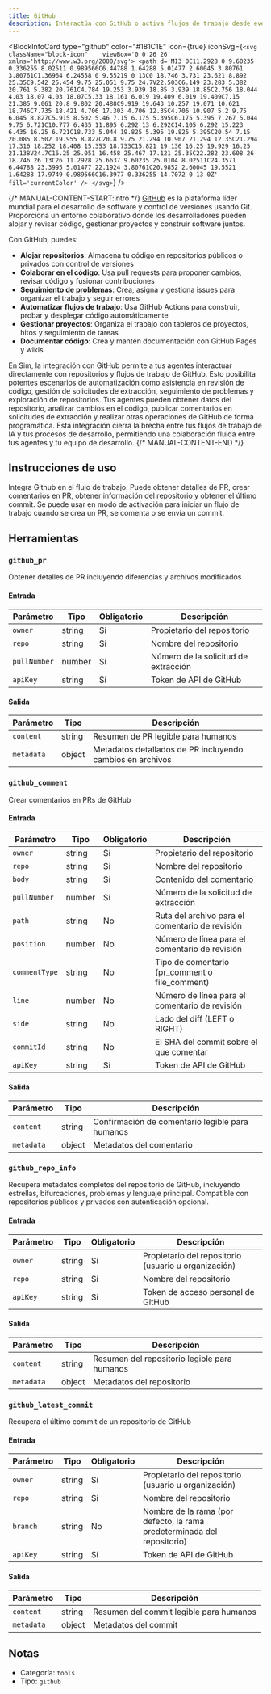 ```yaml
---
title: GitHub
description: Interactúa con GitHub o activa flujos de trabajo desde eventos de GitHub
---
```



<BlockInfoCard 
  type="github"
  color="#181C1E"
  icon={true}
  iconSvg={`<svg className="block-icon"    viewBox='0 0 26 26' xmlns='http://www.w3.org/2000/svg'>
      <path
        d='M13 0C11.2928 0 9.60235 0.336255 8.02511 0.989566C6.44788 1.64288 5.01477 2.60045 3.80761 3.80761C1.36964 6.24558 0 9.55219 0 13C0 18.746 3.731 23.621 8.892 25.35C9.542 25.454 9.75 25.051 9.75 24.7V22.503C6.149 23.283 5.382 20.761 5.382 20.761C4.784 19.253 3.939 18.85 3.939 18.85C2.756 18.044 4.03 18.07 4.03 18.07C5.33 18.161 6.019 19.409 6.019 19.409C7.15 21.385 9.061 20.8 9.802 20.488C9.919 19.643 10.257 19.071 10.621 18.746C7.735 18.421 4.706 17.303 4.706 12.35C4.706 10.907 5.2 9.75 6.045 8.827C5.915 8.502 5.46 7.15 6.175 5.395C6.175 5.395 7.267 5.044 9.75 6.721C10.777 6.435 11.895 6.292 13 6.292C14.105 6.292 15.223 6.435 16.25 6.721C18.733 5.044 19.825 5.395 19.825 5.395C20.54 7.15 20.085 8.502 19.955 8.827C20.8 9.75 21.294 10.907 21.294 12.35C21.294 17.316 18.252 18.408 15.353 18.733C15.821 19.136 16.25 19.929 16.25 21.138V24.7C16.25 25.051 16.458 25.467 17.121 25.35C22.282 23.608 26 18.746 26 13C26 11.2928 25.6637 9.60235 25.0104 8.02511C24.3571 6.44788 23.3995 5.01477 22.1924 3.80761C20.9852 2.60045 19.5521 1.64288 17.9749 0.989566C16.3977 0.336255 14.7072 0 13 0Z'
        fill='currentColor'
      />
    </svg>`}
/>

{/* MANUAL-CONTENT-START:intro */}
[GitHub](https://github.com/) es la plataforma líder mundial para el desarrollo de software y control de versiones usando Git. Proporciona un entorno colaborativo donde los desarrolladores pueden alojar y revisar código, gestionar proyectos y construir software juntos.

Con GitHub, puedes:

- **Alojar repositorios**: Almacena tu código en repositorios públicos o privados con control de versiones
- **Colaborar en el código**: Usa pull requests para proponer cambios, revisar código y fusionar contribuciones
- **Seguimiento de problemas**: Crea, asigna y gestiona issues para organizar el trabajo y seguir errores
- **Automatizar flujos de trabajo**: Usa GitHub Actions para construir, probar y desplegar código automáticamente
- **Gestionar proyectos**: Organiza el trabajo con tableros de proyectos, hitos y seguimiento de tareas
- **Documentar código**: Crea y mantén documentación con GitHub Pages y wikis

En Sim, la integración con GitHub permite a tus agentes interactuar directamente con repositorios y flujos de trabajo de GitHub. Esto posibilita potentes escenarios de automatización como asistencia en revisión de código, gestión de solicitudes de extracción, seguimiento de problemas y exploración de repositorios. Tus agentes pueden obtener datos del repositorio, analizar cambios en el código, publicar comentarios en solicitudes de extracción y realizar otras operaciones de GitHub de forma programática. Esta integración cierra la brecha entre tus flujos de trabajo de IA y tus procesos de desarrollo, permitiendo una colaboración fluida entre tus agentes y tu equipo de desarrollo.
{/* MANUAL-CONTENT-END */}

## Instrucciones de uso

Integra Github en el flujo de trabajo. Puede obtener detalles de PR, crear comentarios en PR, obtener información del repositorio y obtener el último commit. Se puede usar en modo de activación para iniciar un flujo de trabajo cuando se crea un PR, se comenta o se envía un commit.

## Herramientas

### `github_pr`

Obtener detalles de PR incluyendo diferencias y archivos modificados

#### Entrada

| Parámetro | Tipo | Obligatorio | Descripción |
| --------- | ---- | -------- | ----------- |
| `owner` | string | Sí | Propietario del repositorio |
| `repo` | string | Sí | Nombre del repositorio |
| `pullNumber` | number | Sí | Número de la solicitud de extracción |
| `apiKey` | string | Sí | Token de API de GitHub |

#### Salida

| Parámetro | Tipo | Descripción |
| --------- | ---- | ----------- |
| `content` | string | Resumen de PR legible para humanos |
| `metadata` | object | Metadatos detallados de PR incluyendo cambios en archivos |

### `github_comment`

Crear comentarios en PRs de GitHub

#### Entrada

| Parámetro | Tipo | Obligatorio | Descripción |
| --------- | ---- | -------- | ----------- |
| `owner` | string | Sí | Propietario del repositorio |
| `repo` | string | Sí | Nombre del repositorio |
| `body` | string | Sí | Contenido del comentario |
| `pullNumber` | number | Sí | Número de la solicitud de extracción |
| `path` | string | No | Ruta del archivo para el comentario de revisión |
| `position` | number | No | Número de línea para el comentario de revisión |
| `commentType` | string | No | Tipo de comentario \(pr_comment o file_comment\) |
| `line` | number | No | Número de línea para el comentario de revisión |
| `side` | string | No | Lado del diff \(LEFT o RIGHT\) |
| `commitId` | string | No | El SHA del commit sobre el que comentar |
| `apiKey` | string | Sí | Token de API de GitHub |

#### Salida

| Parámetro | Tipo | Descripción |
| --------- | ---- | ----------- |
| `content` | string | Confirmación de comentario legible para humanos |
| `metadata` | object | Metadatos del comentario |

### `github_repo_info`

Recupera metadatos completos del repositorio de GitHub, incluyendo estrellas, bifurcaciones, problemas y lenguaje principal. Compatible con repositorios públicos y privados con autenticación opcional.

#### Entrada

| Parámetro | Tipo | Obligatorio | Descripción |
| --------- | ---- | -------- | ----------- |
| `owner` | string | Sí | Propietario del repositorio \(usuario u organización\) |
| `repo` | string | Sí | Nombre del repositorio |
| `apiKey` | string | Sí | Token de acceso personal de GitHub |

#### Salida

| Parámetro | Tipo | Descripción |
| --------- | ---- | ----------- |
| `content` | string | Resumen del repositorio legible para humanos |
| `metadata` | object | Metadatos del repositorio |

### `github_latest_commit`

Recupera el último commit de un repositorio de GitHub

#### Entrada

| Parámetro | Tipo | Obligatorio | Descripción |
| --------- | ---- | -------- | ----------- |
| `owner` | string | Sí | Propietario del repositorio \(usuario u organización\) |
| `repo` | string | Sí | Nombre del repositorio |
| `branch` | string | No | Nombre de la rama \(por defecto, la rama predeterminada del repositorio\) |
| `apiKey` | string | Sí | Token de API de GitHub |

#### Salida

| Parámetro | Tipo | Descripción |
| --------- | ---- | ----------- |
| `content` | string | Resumen del commit legible para humanos |
| `metadata` | object | Metadatos del commit |

## Notas

- Categoría: `tools`
- Tipo: `github`

